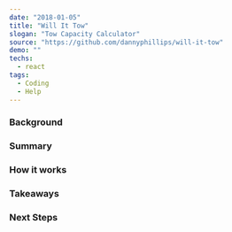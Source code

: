 ---
date: "2018-01-05"
title: "Will It Tow"
slogan: "Tow Capacity Calculator"
source: "https://github.com/dannyphillips/will-it-tow"
demo: ""
techs:
  - react
tags:
  - Coding
  - Help
---
### Background

### Summary

### How it works

### Takeaways

### Next Steps